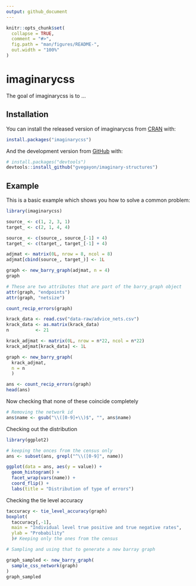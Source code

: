 ```yaml
---
output: github_document
---
```


<!-- README.md is generated from README.Rmd. Please edit that file -->

```r
knitr::opts_chunk$set(
  collapse = TRUE,
  comment = "#>",
  fig.path = "man/figures/README-",
  out.width = "100%"
)
```

# imaginarycss

<!-- badges: start -->
<!-- badges: end -->

The goal of imaginarycss is to ...

## Installation

You can install the released version of imaginarycss from [CRAN](https://CRAN.R-project.org) with:

``` r
install.packages("imaginarycss")
```

And the development version from [GitHub](https://github.com/) with:

``` r
# install.packages("devtools")
devtools::install_github("gvegayon/imaginary-structures")
```
## Example

This is a basic example which shows you how to solve a common problem:

```r
library(imaginarycss)

source_ <- c(1, 2, 3, 1) 
target_ <- c(2, 1, 4, 4)

source_ <- c(source_, source_[-1] + 4)
target_ <- c(target_, target_[-1] + 4)

adjmat <- matrix(0L, nrow = 8, ncol = 8)
adjmat[cbind(source_, target_)] <- 1L

graph <- new_barry_graph(adjmat, n = 4)
graph

# These are two attributes that are part of the barry_graph object
attr(graph, "endpoints")
attr(graph, "netsize")

count_recip_errors(graph)
```

```r
krack_data <- read.csv("data-raw/advice_nets.csv")
krack_data <- as.matrix(krack_data)
n          <- 21

krack_adjmat <- matrix(0L, nrow = n*22, ncol = n*22)
krack_adjmat[krack_data] <- 1L

graph <- new_barry_graph(
  krack_adjmat,
  n = n
  )

ans <- count_recip_errors(graph)
head(ans)
```

Now checking that none of these coincide completely

```r
# Removing the network id
ans$name <- gsub("\\([0-9]+\\)$", "", ans$name)
```

Checking out the distribution

```r
library(ggplot2)

# keeping the onces from the census only
ans <- subset(ans, grepl("^\\([0-9]", name))

ggplot(data = ans, aes(y = value)) +
  geom_histogram() + 
  facet_wrap(vars(name)) +
  coord_flip() +
  labs(title = "Distribution of type of errors")
```


Checking the tie level accuracy

```r
taccuracy <- tie_level_accuracy(graph)
boxplot(
  taccuracy[,-1],
  main = "Individual level true positive and true negative rates",
  ylab = "Probability"
  )# Keeping only the ones from the census

# Sampling and using that to generate a new barray graph

graph_sampled <- new_barry_graph(
  sample_css_network(graph)
)
graph_sampled
```

